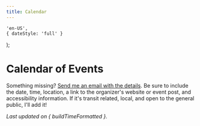 ```yaml
---
title: Calendar
---
```



    'en-US',
    { dateStyle: 'full' }
);

# Calendar of Events

Something missing? [Send me an email with the details](mailto:contact@coreyrowe.me?subject=%5Bcoreyrowe.me%5D%20Calendar%20event%20request). Be sure to include the date, time, location, a link to the organizer's website or event post, and accessibility information. If it's transit related, local, and open to the general public, I'll add it!

*Last updated on { buildTimeFormatted }.*

<Calendar />

